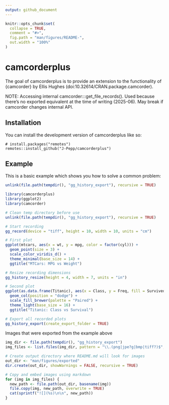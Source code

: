 ```yaml
---
output: github_document
---
```


<!-- README.md is generated from README.Rmd. Please edit that file -->

```r
knitr::opts_chunk$set(
  collapse = TRUE,
  comment = "#>",
  fig.path = "man/figures/README-",
  out.width = "100%"
)
```

# camcorderplus

<!-- badges: start -->
<!-- badges: end -->

The goal of camcorderplus is to provide an extension to the functionality of {camcorder} by Ellis Hughes (doi:10.32614/CRAN.package.camcorder).

NOTE: Accessing internal camcorder:::get_file_records().
Used because there's no exported equivalent at the time of writing (2025-06).
May break if camcorder changes internal API.


## Installation

You can install the development version of camcorderplus like so:

```undefined
# install.packages("remotes")
remotes::install_github("J-Pepp/camcorderplus")
```

## Example

This is a basic example which shows you how to solve a common problem:

```r
unlink(file.path(tempdir(), "gg_history_export"), recursive = TRUE)
```


```r
library(camcorderplus)
library(ggplot2)
library(camcorder)

# Clean temp directory before use
unlink(file.path(tempdir(), "gg_history_export"), recursive = TRUE)

# Start recording
gg_record(device = "tiff", height = 10, width = 10, units = "cm")

# First plot
ggplot(mtcars, aes(x = wt, y = mpg, color = factor(cyl))) +
  geom_point(size = 3) +
  scale_color_viridis_d() +
  theme_minimal(base_size = 14) +
  ggtitle("MTCars: MPG vs Weight")

# Resize recording dimensions
gg_history_resize(height = 4, width = 7, units = "in")

# Second plot
ggplot(as.data.frame(Titanic), aes(x = Class, y = Freq, fill = Survived)) +
  geom_col(position = "dodge") +
  scale_fill_brewer(palette = "Paired") +
  theme_light(base_size = 16) +
  ggtitle("Titanic: Class vs Survival")

# Export all recorded plots
gg_history_export(create_export_folder = TRUE)
```

Images that were exported from the example above

```r
img_dir <- file.path(tempdir(), "gg_history_export")
img_files <- list.files(img_dir, pattern = "\\.(png|jpe?g|bmp|tiff?)$", ignore.case = TRUE, full.names = TRUE)

# Create output directory where README.md will look for images
out_dir <- "man/figures/exported"
dir.create(out_dir, showWarnings = FALSE, recursive = TRUE)

# Copy and embed images using markdown
for (img in img_files) {
  new_path <- file.path(out_dir, basename(img))
  file.copy(img, new_path, overwrite = TRUE)
  cat(sprintf("![](%s)\n\n", new_path))
}
```
